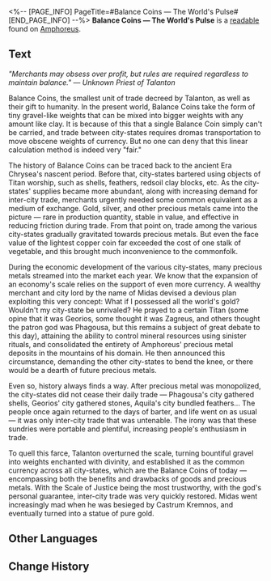 <%-- [PAGE_INFO]
PageTitle=#Balance Coins — The World's Pulse#
[END_PAGE_INFO] --%>
{{Readable Infobox
|id           = 450
|partIds      = 190752
|title        = Balance Coins &mdash; The World's Pulse
|image        = Item Balance Coins — The World's Pulse.png
|world        = Amphoreus
|parts        = 1
|author       = <!--to be added-->
|description  = About Balance Coins &mdash; A brief introduction to Amphoreus' local currency, including a historical anecdote.
|part1        = Balance Coins &mdash; The World's Pulse
|source1      = {{cx|Source missing}}
|characters   = 
|factions     = 
}}
'''Balance Coins &mdash; The World's Pulse''' is a [[readable]] found on [[Amphoreus]].
<!--
==Location==
{{Map Embed|<map name>|<marker id>}}
-->
==Text==
''"Merchants may obsess over profit, but rules are required regardless to maintain balance." &mdash; Unknown Priest of Talanton''

Balance Coins, the smallest unit of trade decreed by Talanton, as well as their gift to humanity. In the present world, Balance Coins take the form of tiny gravel-like weights that can be mixed into bigger weights with any amount like clay. It is because of this that a single Balance Coin simply can't be carried, and trade between city-states requires dromas transportation to move obscene weights of currency. But no one can deny that this linear calculation method is indeed very "fair."

The history of Balance Coins can be traced back to the ancient Era Chrysea's nascent period. Before that, city-states bartered using objects of Titan worship, such as shells, feathers, redsoil clay blocks, etc. As the city-states' supplies became more abundant, along with increasing demand for inter-city trade, merchants urgently needed some common equivalent as a medium of exchange. Gold, silver, and other precious metals came into the picture &mdash; rare in production quantity, stable in value, and effective in reducing friction during trade. From that point on, trade among the various city-states gradually gravitated towards precious metals. But even the face value of the lightest copper coin far exceeded the cost of one stalk of vegetable, and this brought much inconvenience to the commonfolk.

During the economic development of the various city-states, many precious metals streamed into the market each year. We know that the expansion of an economy's scale relies on the support of even more currency. A wealthy merchant and city lord by the name of Midas devised a devious plan exploiting this very concept: What if I possessed all the world's gold? Wouldn't my city-state be unrivaled? He prayed to a certain Titan (some opine that it was Georios, some thought it was Zagreus, and others thought the patron god was Phagousa, but this remains a subject of great debate to this day), attaining the ability to control mineral resources using sinister rituals, and consolidated the entirety of Amphoreus' precious metal deposits in the mountains of his domain. He then announced this circumstance, demanding the other city-states to bend the knee, or there would be a dearth of future precious metals.

Even so, history always finds a way. After precious metal was monopolized, the city-states did not cease their daily trade &mdash; Phagousa's city gathered shells, Georios' city gathered stones, Aquila's city bundled feathers... The people once again returned to the days of barter, and life went on as usual &mdash; it was only inter-city trade that was untenable. The irony was that these sundries were portable and plentiful, increasing people's enthusiasm in trade.

To quell this farce, Talanton overturned the scale, turning bountiful gravel into weights enchanted with divinity, and established it as the common currency across all city-states, which are the Balance Coins of today &mdash; encompassing both the benefits and drawbacks of goods and precious metals. With the Scale of Justice being the most trustworthy, with the god's personal guarantee, inter-city trade was very quickly restored. Midas went increasingly mad when he was besieged by Castrum Kremnos, and eventually turned into a statue of pure gold.

<!--
==Trivia==
* 
-->
==Other Languages==
{{Other Languages
|en   = Balance Coins &mdash; The World's Pulse
|zhs  = 利衡币&mdash;&mdash;世界的脉搏
|zht  = 利衡幣&mdash;&mdash;世界的脈搏
|ja   = テミス&mdash;&mdash;世界の脈絡
|ko   = 균형의 동전&mdash;&mdash;세계의 맥박
|es   = Equidracmas: el pulso del mundo
|fr   = Jetons d'équilibre - Le pouls du monde
|ru   = Эквилибры: пульс мира
|th   = เหรียญสมดุล - ชีพจรของโลก
|vi   = Xu Cân Bằng - Mạch Đập Của Thế Giới
|de   = Libramünzen – Der Puls der Welt
|id   = Koin Keseimbangan: Denyut Nadi Dunia
|pt   = Moedas de Equilíbrio - O Pulsar do Mundo
}}

==Change History==
{{Change History|3.0}}
